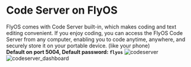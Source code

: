 # Code Server on FlyOS
FlyOS comes with Code Server built-in, which makes coding and text editing convenient. If you enjoy coding, you can access the FlyOS Code Server from any computer, enabling you to code anytime, anywhere, and securely store it on your portable device. (like your phone)    
**Default on port 5004, Default password: ```flyos```**
![codeserver](/imgs/vscode.png)
![codeserver_dashboard](/imgs/dashboard_vscode.png)